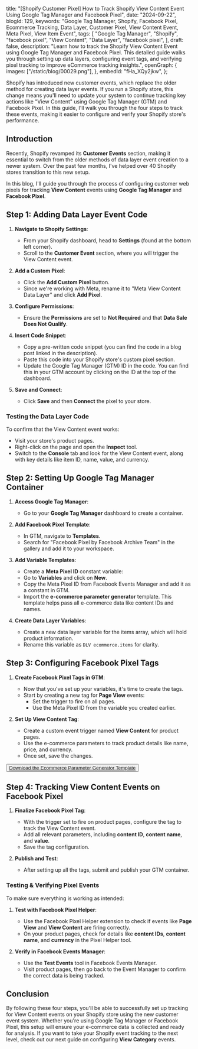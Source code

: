  title:
    "[Shopify Customer Pixel] How to Track Shopify View Content Event Using Google Tag Manager and Facebook Pixel",
  date: "2024-09-22",
  blogId: 129,
  keywords:
    "Google Tag Manager, Shopify, Facebook Pixel, Ecommerce Tracking, Data Layer, Customer Pixel, View Content Event, Meta Pixel, View Item Event",
  tags: [
    "Google Tag Manager",
    "Shopify",
    "facebook pixel",
    "View Content",
    "Data Layer",
    "facebook pixel",
  ],
  draft: false,
  description:
    "Learn how to track the Shopify View Content Event using Google Tag Manager and Facebook Pixel. This detailed guide walks you through setting up data layers, configuring event tags, and verifying pixel tracking to improve eCommerce tracking insights.",
  openGraph: {
    images: ["/static/blog/00029.png"],
  },
  embedId: "fHa_XQy2jkw",
};

Shopify has introduced new customer events, which replace the older method for creating data layer events. If you run a Shopify store, this change means you'll need to update your system to continue tracking key actions like "View Content" using Google Tag Manager (GTM) and Facebook Pixel. In this guide, I'll walk you through the four steps to track these events, making it easier to configure and verify your Shopify store's performance.

## Introduction

Recently, Shopify revamped its **Customer Events** section, making it essential to switch from the older methods of data layer event creation to a newer system. Over the past few months, I've helped over 40 Shopify stores transition to this new setup.

In this blog, I'll guide you through the process of configuring customer web pixels for tracking **View Content** events using **Google Tag Manager** and **Facebook Pixel**.

## Step 1: Adding Data Layer Event Code

1. **Navigate to Shopify Settings**:

   - From your Shopify dashboard, head to **Settings** (found at the bottom left corner).
   - Scroll to the **Customer Event** section, where you will trigger the View Content event.

2. **Add a Custom Pixel**:

   - Click the **Add Custom Pixel** button.
   - Since we're working with Meta, rename it to "Meta View Content Data Layer" and click **Add Pixel**.

3. **Configure Permissions**:

   - Ensure the **Permissions** are set to **Not Required** and that **Data Sale Does Not Qualify**.

4. **Insert Code Snippet**:

   - Copy a pre-written code snippet (you can find the code in a blog post linked in the description).
   - Paste this code into your Shopify store's custom pixel section.
   - Update the Google Tag Manager (GTM) ID in the code. You can find this in your GTM account by clicking on the ID at the top of the dashboard.

5. **Save and Connect**:
   - Click **Save** and then **Connect** the pixel to your store.

<DataLayerCodeBlock fileName="view_item.js" />

### Testing the Data Layer Code

To confirm that the View Content event works:

- Visit your store's product pages.
- Right-click on the page and open the **Inspect** tool.
- Switch to the **Console** tab and look for the View Content event, along with key details like item ID, name, value, and currency.

## Step 2: Setting Up Google Tag Manager Container

1. **Access Google Tag Manager**:

   - Go to your **Google Tag Manager** dashboard to create a container.

2. **Add Facebook Pixel Template**:

   - In GTM, navigate to **Templates**.
   - Search for "Facebook Pixel by Facebook Archive Team" in the gallery and add it to your workspace.

3. **Add Variable Templates**:

   - Create a **Meta Pixel ID** constant variable:
   - Go to **Variables** and click on **New**.
   - Copy the Meta Pixel ID from Facebook Events Manager and add it as a constant in GTM.
   - Import the **e-commerce parameter generator** template. This template helps pass all e-commerce data like content IDs and names.

4. **Create Data Layer Variables**:
   - Create a new data layer variable for the items array, which will hold product information.
   - Rename this variable as `DLV ecommerce.items` for clarity.

## Step 3: Configuring Facebook Pixel Tags

1. **Create Facebook Pixel Tags in GTM**:

   - Now that you've set up your variables, it's time to create the tags.
   - Start by creating a new tag for **Page View** events:
     - Set the trigger to fire on all pages.
     - Use the Meta Pixel ID from the variable you created earlier.

2. **Set Up View Content Tag**:
   - Create a custom event trigger named **View Content** for product pages.
   - Use the e-commerce parameters to track product details like name, price, and currency.
   - Once set, save the changes.

<AuthenticatedLayout>
  <Button className="p-6">
    <a href="/static/templates/Ecommerce-Parameter-Generator.tpl" download>
      Download the Ecommerce Parameter Generator Template
    </a>
  </Button>
</AuthenticatedLayout>

## Step 4: Tracking View Content Events on Facebook Pixel

1. **Finalize Facebook Pixel Tag**:

   - With the trigger set to fire on product pages, configure the tag to track the View Content event.
   - Add all relevant parameters, including **content ID**, **content name**, and **value**.
   - Save the tag configuration.

2. **Publish and Test**:
   - After setting up all the tags, submit and publish your GTM container.

### Testing & Verifying Pixel Events

To make sure everything is working as intended:

1. **Test with Facebook Pixel Helper**:

   - Use the Facebook Pixel Helper extension to check if events like **Page View** and **View Content** are firing correctly.
   - On your product pages, check for details like **content IDs**, **content name**, and **currency** in the Pixel Helper tool.

2. **Verify in Facebook Events Manager**:
   - Use the **Test Events** tool in Facebook Events Manager.
   - Visit product pages, then go back to the Event Manager to confirm the correct data is being tracked.

## Conclusion

By following these four steps, you'll be able to successfully set up tracking for View Content events on your Shopify store using the new customer event system. Whether you're using Google Tag Manager or Facebook Pixel, this setup will ensure your e-commerce data is collected and ready for analysis. If you want to take your Shopify event tracking to the next level, check out our next guide on configuring **View Category** events.
